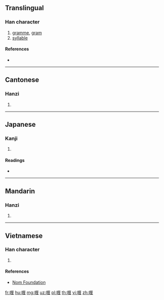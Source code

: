 ==Translingual==

===Han character===
{{Han char|rn=30|rad=口|as=09|sn=12|four=61014|canj=RMWG|ids=⿰口厘}}

# [[gramme]], [[gram]]
# [[syllable]]

====References====
* {{Han ref|kx=0201.121|dkj=04019|dj=0423.180|hdz=10652.020|uh=55B1|ud=21937|bh=B3ED|bd=46061}}

----

==Cantonese==

===Hanzi===
{{yue-hanzi|jyut=|y=lei1}}

# {{defn|lang=yue|sort=口09}}

----

==Japanese==

===Kanji===
{{ja-kanji|grade=|rs=口09}}

# {{defn|lang=ja|sort=口09}}

====Readings====
* {{ja-readings|on=[[り]] (ri)|kun=}}

----

==Mandarin==

===Hanzi===
{{cmn-hanzi|pin=[[lí]] ([[li2]])|wg=li<sup>2</sup>}}

# {{defn|lang=cmn|sort=口09}}

----

==Vietnamese==

===Han character===
{{vi-hantu|[[li]]|rs=口09}}

# {{defn|lang=vi|sort=口09}}

====References====
* [http://nomfoundation.org/common/nom_details.php?codepoint=55b1 Nom Foundation]

[[fr:喱]]
[[hu:喱]]
[[mg:喱]]
[[uz:喱]]
[[pl:喱]]
[[th:喱]]
[[vi:喱]]
[[zh:喱]]